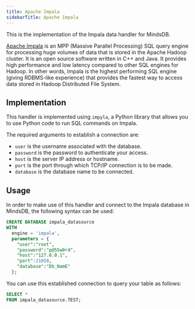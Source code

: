 ```yaml
---
title: Apache Impala
sidebarTitle: Apache Impala
---
```


This is the implementation of the Impala data handler for MindsDB.

[Apache Impala](https://impala.apache.org/) is an MPP (Massive Parallel Processing) SQL query engine for processing huge volumes of data that is stored in the Apache Hadoop cluster. It is an open source software written in C++ and Java. It provides high performance and low latency compared to other SQL engines for Hadoop. In other words, Impala is the highest performing SQL engine (giving RDBMS-like experience) that provides the fastest way to access data stored in Hadoop Distributed File System.

## Implementation

This handler is implemented using `impyla`, a Python library that allows you to use Python code to run SQL commands on Impala.

The required arguments to establish a connection are:

* `user` is the username associated with the database.
* `password` is the password to authenticate your access.
* `host` is the server IP address or hostname.
* `port` is the port through which TCP/IP connection is to be made.
* `database` is the database name to be connected.

## Usage

In order to make use of this handler and connect to the Impala database in MindsDB, the following syntax can be used:

```sql
CREATE DATABASE impala_datasource
WITH
  engine = 'impala',
  parameters = {
    "user":"root",
    "password":"p@55w0rd",
    "host":"127.0.0.1",
    "port":21050,
    "database":"Db_NamE"
  };
```

You can use this established connection to query your table as follows:

```sql
SELECT *
FROM impala_datasource.TEST;
```
